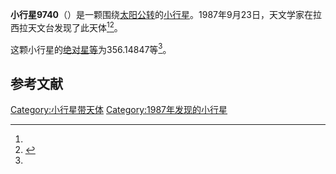 {{Infobox planet
| bgcolour = #FFFFC0
| name = 9740
| symbol = 
| image = 
| caption = 
| discovery = yes
| discovery_ref = 
| discoverer = {{link-en|亨利·德波鸿诺|Henri Debehogne}}
| discovery_site = [[拉西拉天文台|拉西拉天文台]] 
| discovered = 1987年9月23日
| designations = yes
| mp_name = 
| named_after = 
| alt_names = 1987 ST11/ 1969 UQ2
| mp_category = [[主带小行星|主带小行星]]
| orbit_ref = <ref name="a">[http://ssd.jpl.nasa.gov/sbdb.cgi?sstr=9740 9740] {{Wayback|url=http://ssd.jpl.nasa.gov/sbdb.cgi?sstr=9740 |date=20110609221437 }}，小行星數據庫瀏覽器（JPL Small-Body Database Browser）－[[美国国家航空航天局|美国国家航空航天局]]喷气推进实验室</ref>
| epoch = 2456400.5 (2013年4月18日更新)
| aphelion = {{convert|2.6696209|AU|km|3|abbr=on|lk=out}}
| perihelion = {{convert|2.0522659|AU|km|3|abbr=on}}
| semimajor = {{convert|2.3609434|AU|km|3|abbr=on}}
| eccentricity = 0.1307433
| period = 1325.033325 [[日|日]]<br />3.63[[儒略年|儒略年]]
| avg_speed = 
| inclination = 5.79102
| asc_node = 45.31579
| mean_anomaly = 
| arg_peri = 356.14847
| satellites = 
| physical_characteristics = yes
| dimensions = 
| mass = 
| density = 
| surface_grav = 
| escape_velocity = 
| sidereal_day = 
| axial_tilt = 
| pole_ecliptic_lat = 
| pole_ecliptic_lon = 
| albedo = 
| temperatures= 
| temp_name1 = 
| mean_temp_1 = 
| max_temp_1 = 
| temp_name2 = 
| max_temp_2 = 
| spectral_type = 
| abs_magnitude = 356.14847
}}

'''小行星9740'''（{{lang-en|9740}}）是一颗围绕[[太阳|太阳]][[公转|公转]]的[[小行星|小行星]]。1987年9月23日，天文学家{{link-en|亨利·德波鸿诺|Henri Debehogne}}在拉西拉天文台发现了此天体<ref name="a" /><ref>{{cite news|title=小行星列表|url=http://cfa-www.harvard.edu/iau/lists/NumberedMPs.txt|accessdate=2013-07-08|newspaper=哈佛大学|archive-date=2008-05-17|archive-url=https://web.archive.org/web/20080517010638/http://cfa-www.harvard.edu/iau/lists/NumberedMPs.txt|dead-url=no}}</ref>。

这颗小行星的[[绝对星等|绝对星等]]为356.14847等<ref name="a" />。

==参考文献==
{{reflist}}
{{Minor Planet Number|[[小行星9739|小行星9739]]|[[小行星9741|小行星9741]]}}

{{小天体}}

[[Category:小行星带天体|Category:小行星带天体]]
[[Category:1987年发现的小行星|Category:1987年发现的小行星]]

{{asteroid-stub}}